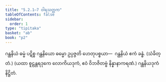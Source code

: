```yaml
---
title: "5.2.1–7 ဝါရသတ္တက"
tableOfContents: false
sidebar:
  order: 1
type: "tipitaka"
basket: "ab"
book: "p2"
---
```



<DynamicBreadcrumb />

<Division number="44" book="p2" e="ch" v="38" p="171">

<Paragraph number="1716" book="p2">
ဂန္ထနိယံ ဓမ္မံ ပဋိစ္စ ဂန္ထနိယော ဓမ္မော ဥပ္ပဇ္ဇတိ ဟေတုပစ္စယာ—  ဂန္ထနိယံ ဧကံ ခန္ဓံ. (သံခိတ္တံ.)
</Paragraph>

<Paragraph number="1717" book="p2">
(ယထာ စူဠန္တရဒုကေ လောကိယဒုကံ, ဧဝံ ဝိဘဇိတဗ္ဗံ နိန္နာနာကရဏံ.)

</Paragraph>
</Division>

<Paragraph number="1718" type="center" book="p2">
ဂန္ထနိယဒုကံ နိဋ္ဌိတံ.
</Paragraph>